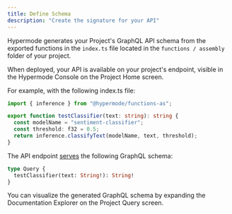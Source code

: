 ```yaml
---
title: Define Schema
description: "Create the signature for your API"
---
```


Hypermode generates your Project's GraphQL API schema from the exported functions in the `index.ts` file located in the `functions / assembly` folder of your project.

When deployed, your API is available on your project's endpoint, visible in the Hypermode Console on the Project Home screen.

For example, with the following index.ts file:

```ts
import { inference } from "@hypermode/functions-as";

export function testClassifier(text: string): string {
  const modelName = "sentiment-classifier";
  const threshold: f32 = 0.5;
  return inference.classifyText(modelName, text, threshold);
}
```

The API endpoint [serves](http://localhost:3000/deploy#serve) the following GraphQL schema:

```graphql
type Query {
  testClassifier(text: String!): String!
}
```

You can visualize the generated GraphQL schema by expanding the Documentation Explorer on the Project Query screen.
